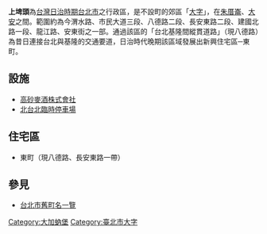 {{Taiwanese|hanji=上埤頭|kana=かみひとう/ Kamihitō |holo= |haka= }}
'''上埤頭'''為[[台灣日治時期|台灣日治時期]][[台北市|台北市]]之行政區，是不設町的郊區「[[大字_(行政區劃)|大字]]」，在[[朱厝崙|朱厝崙]]、[[大安_(大字)|大安]]之間。範圍約為今渭水路、市民大道三段、八德路二段、長安東路二段、建國北路一段、龍江路、安東街之一部。通過該區的「台北基隆間縱貫道路」（現八德路）為昔日連接台北與基隆的交通要道，日治時代晚期該區域發展出新興住宅區─東町。

== 設施 ==
*[[高砂麥酒株式會社|高砂麥酒株式會社]]
*[[北台北車站|北台北臨時停車場]]

== 住宅區 ==
*東町（現八德路、長安東路一帶）

== 參見 ==
*[[台北市舊町名一覽|台北市舊町名一覽]]

{{台北市舊町名}}
{{TW-stub}}

[[Category:大加蚋堡|Category:大加蚋堡]]
[[Category:臺北市大字|Category:臺北市大字]]